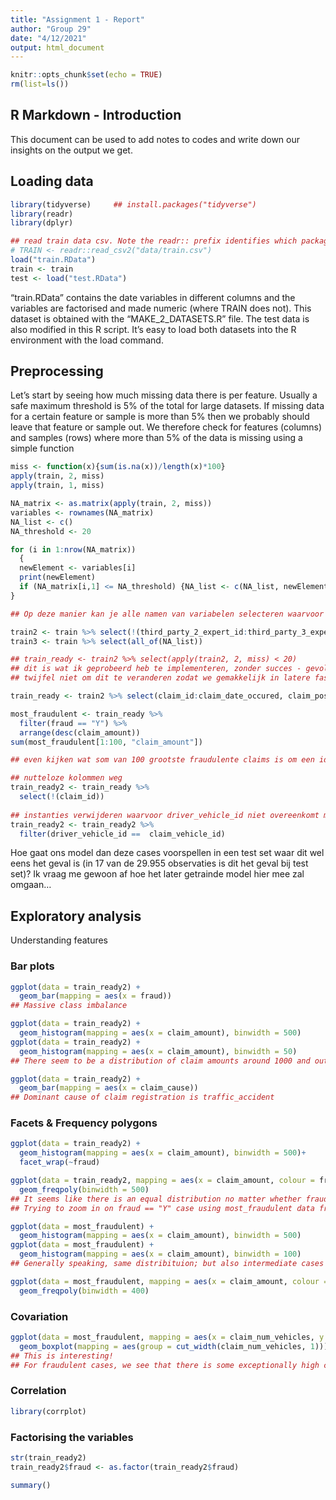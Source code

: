 ```yaml
---
title: "Assignment 1 - Report"
author: "Group 29"
date: "4/12/2021"
output: html_document
---
```


```r
knitr::opts_chunk$set(echo = TRUE)
rm(list=ls())
```

## R Markdown - Introduction

This document can be used to add notes to codes and write down our insights on the output we get.

## Loading data

```r
library(tidyverse)     ## install.packages("tidyverse")
library(readr)
library(dplyr)
```

```r
## read train data csv. Note the readr:: prefix identifies which package it's in
# TRAIN <- readr::read_csv2("data/train.csv")
load("train.RData")
train <- train
test <- load("test.RData")
```

"train.RData" contains the date variables in different columns and the variables are factorised and made numeric (where TRAIN does not). This dataset is obtained with the "MAKE_2_DATASETS.R" file. The test data is also modified in this R script. It's easy to load both datasets into the R environment with the load command.  

## Preprocessing

Let's start by seeing how much missing data there is per feature. Usually a safe maximum threshold is 5% of the total for large datasets. If missing data for a certain feature or sample is more than 5% then we probably should leave that feature or sample out. We therefore check for features (columns) and samples (rows) where more than 5% of the data is missing using a simple function

```r
miss <- function(x){sum(is.na(x))/length(x)*100}
apply(train, 2, miss)
apply(train, 1, miss)

NA_matrix <- as.matrix(apply(train, 2, miss))
variables <- rownames(NA_matrix)
NA_list <- c()
NA_threshold <- 20

for (i in 1:nrow(NA_matrix))
  {
  newElement <- variables[i]
  print(newElement)
  if (NA_matrix[i,1] <= NA_threshold) {NA_list <- c(NA_list, newElement)}
}

## Op deze manier kan je alle namen van variabelen selecteren waarvoor geldt dat de proportie van missing values kleiner of gelijk is aan 20%. Hier kan je de threshold dus bepalen indien je wenst, zie train3. Momenteel komt train3 dus overeen met train_ready indien je threshold op 20% zet. 

train2 <- train %>% select(!(third_party_2_expert_id:third_party_3_expert_id))
train3 <- train %>% select(all_of(NA_list))

## train_ready <- train2 %>% select(apply(train2, 2, miss) < 20)
## dit is wat ik geprobeerd heb te implementeren, zonder succes - gevolg is deze niet elegante manier van selecteren van features waarvoor percentage missing values kleiner is dan 20%
## twijfel niet om dit te veranderen zodat we gemakkelijk in latere fase treshhold kunnen veranderen om te zien of model dan beter presteert -> train3 

train_ready <- train2 %>% select(claim_id:claim_date_occured, claim_postal_code:claim_police, claim_language:policy_holder_country, driver_id:driver_form, driver_country, driver_injured, driver_vehicle_id, repair_sla:policy_premium_100, policy_coverage_type)

most_fraudulent <- train_ready %>% 
  filter(fraud == "Y") %>% 
  arrange(desc(claim_amount))
sum(most_fraudulent[1:100, "claim_amount"])

## even kijken wat som van 100 grootste fraudulente claims is om een idee te hebben van de grootte-orde

## nutteloze kolommen weg
train_ready2 <- train_ready %>%
  select(!(claim_id))
  
## instanties verwijderen waarvoor driver_vehicle_id niet overeenkomt met claim_vehicle_id (data quality problemen), hoe ga je dit aanpakken in de test data? Stel dat dit voorkomt en we toch een voorspelling moeten kunnen geven samen met ID van die instantie... 
train_ready2 <- train_ready2 %>% 
  filter(driver_vehicle_id ==  claim_vehicle_id)
```

Hoe gaat ons model dan deze cases voorspellen in een test set waar dit wel eens het geval is (in 17 van de 29.955 observaties is dit het geval bij test set)? Ik vraag me gewoon af hoe het later getrainde model hier mee zal omgaan... 

## Exploratory analysis

Understanding features

### Bar plots
```r
ggplot(data = train_ready2) +
  geom_bar(mapping = aes(x = fraud))
## Massive class imbalance

ggplot(data = train_ready2) +
  geom_histogram(mapping = aes(x = claim_amount), binwidth = 500)
ggplot(data = train_ready2) +
  geom_histogram(mapping = aes(x = claim_amount), binwidth = 50)
## There seem to be a distribution of claim amounts around 1000 and outliers located above 15 000

ggplot(data = train_ready2) +
  geom_bar(mapping = aes(x = claim_cause))
## Dominant cause of claim registration is traffic_accident
```

### Facets & Frequency polygons

```r
ggplot(data = train_ready2) +
  geom_histogram(mapping = aes(x = claim_amount), binwidth = 500)+
  facet_wrap(~fraud)

ggplot(data = train_ready2, mapping = aes(x = claim_amount, colour = fraud)) +
  geom_freqpoly(binwidth = 500)
## It seems like there is an equal distribution no matter whether fraud or not
## Trying to zoom in on fraud == "Y" case using most_fraudulent data frame

ggplot(data = most_fraudulent) +
  geom_histogram(mapping = aes(x = claim_amount), binwidth = 500)
ggplot(data = most_fraudulent) +
  geom_histogram(mapping = aes(x = claim_amount), binwidth = 100)
## Generally speaking, same distribituion; but also intermediate cases between 1000 and 15000

ggplot(data = most_fraudulent, mapping = aes(x = claim_amount, colour = claim_cause)) +
  geom_freqpoly(binwidth = 400)
```

### Covariation

```r
ggplot(data = most_fraudulent, mapping = aes(x = claim_num_vehicles, y = claim_amount)) + 
  geom_boxplot(mapping = aes(group = cut_width(claim_num_vehicles, 1)))
## This is interesting!
## For fraudulent cases, we see that there is some exceptionally high claim amounts when one vehicle is involved
```

### Correlation

```r
library(corrplot)
```

### Factorising the variables 

```r
str(train_ready2)
train_ready2$fraud <- as.factor(train_ready2$fraud)

summary()

```

